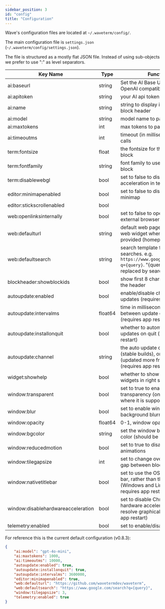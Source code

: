 ```yaml
---
sidebar_position: 3
id: "config"
title: "Configuration"
---
```


Wave's configuration files are located at `~/.waveterm/config/`.

The main configuration file is `settings.json` (`~/.waveterm/config/settings.json`).

The file is structured as a mostly flat JSON file.  Instead of using sub-objects we prefer to
use ":" as level separators.

| Key Name | Type | Function |
|----------|------|----------|
| ai:baseurl | string | Set the AI Base Url (must be OpenAI compatible) |
| ai:apitoken | string | your AI api token |
| ai:name | string | string to display in the Wave AI block header |
| ai:model | string | model name to pass to API |
| ai:maxtokens | int | max tokens to pass to API |
| ai:timeoutms | int | timeout (in milliseconds) for AI calls |
| term:fontsize | float | the fontsize for the terminal block |
| term:fontfamily | string | font family to use for terminal block |
| term:disablewebgl | bool | set to false to disable WebGL acceleration in terminal |
| editor:minimapenabled | bool | set to false to disable editor minimap |
| editor:stickscrollenabled | bool | |
| web:openlinksinternally | bool | set to false to open web links in external browser |
| web:defaulturl | string | default web page to open in the web widget when no url is provided (homepage) |
| web:defaultsearch | string | search template for web searches.  e.g. `https://www.google.com/search?q={query}`.  "\{query}" gets replaced by search term |
| blockheader:showblockids | bool | show first 8 chars of blockid in the header |
| autoupdate:enabled | bool | enable/disable checking for updates (requires app restart) |
| autoupdate:intervalms | float64 | time in milliseconds to wait between update checks (requires app restart) |
| autoupdate:installonquit | bool | whether to automatically install updates on quit (requires app restart) |
| autoupdate:channel | string | the auto update channel "latest" (stable builds), or "beta" (updated more frequently) (requires app restart) |
| widget:showhelp | bool | whether to show help/tips widgets in right sidebar |
| window:transparent | bool | set to true to enable window transparency (on platform where it is supported) |
| window:blur | bool | set to enable window background blurring |
| window:opacity | float64 | 0-1, window opacity |
| window:bgcolor | string | set the window background color (should be hex: #xxxxxx) |
| window:reducedmotion | bool | set to true to disable most animations |
| window:tilegapsize | int | set to change override default gap between blocks |
| window:nativetitlebar | bool | set to use the OS-native title bar, rather than the overlay (Windows and Linux only, requires app restart) |
| window:disablehardwareacceleration | bool | set to disable Chromium hardware acceleration to resolve graphical bugs (requires app restart) |
| telemetry:enabled | bool | set to enable/disable telemetry |

For reference this is the current default configuration (v0.8.3):

```json
{
    "ai:model": "gpt-4o-mini",
    "ai:maxtokens": 1000,
    "ai:timeoutms": 10000,
    "autoupdate:enabled": true,
    "autoupdate:installonquit": true,
    "autoupdate:intervalms": 3600000,
    "editor:minimapenabled": true,
    "web:defaulturl": "https://github.com/wavetermdev/waveterm",
    "web:defaultsearch": "https://www.google.com/search?q={query}",
    "window:tilegapsize": 3,
    "telemetry:enabled": true
}
```
